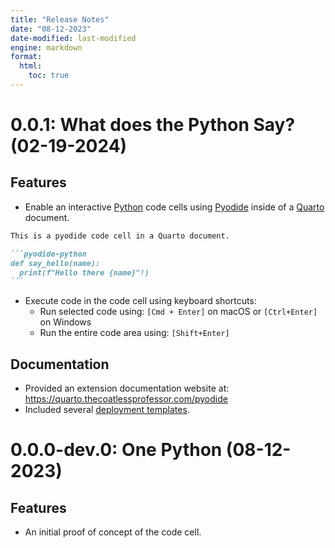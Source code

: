 ```yaml
---
title: "Release Notes"
date: "08-12-2023"
date-modified: last-modified
engine: markdown
format: 
  html:
    toc: true
---
```


[pyodide]: https://pyodide.org/en/stable/
[python]: https://www.python.org/
[quarto]: https://quarto.org/

# 0.0.1: What does the Python Say? (02-19-2024)

## Features

- Enable an interactive [Python][python] code cells using [Pyodide][pyodide] inside of a [Quarto][quarto] document.

````md
This is a pyodide code cell in a Quarto document. 

```pyodide-python
def say_hello(name):
  print(f"Hello there {name}"!)
```
````

- Execute code in the code cell using keyboard shortcuts:
   - Run selected code using: `[Cmd + Enter]` on macOS or `[Ctrl+Enter]`  on Windows 
   - Run the entire code area using: `[Shift+Enter]`

## Documentation

- Provided an extension documentation website at: <https://quarto.thecoatlessprofessor.com/pyodide>
- Included several [deployment templates](https://quarto.thecoatlessprofessor.com/pyodide/qpyodide-deployment-templates.html).

# 0.0.0-dev.0: One Python (08-12-2023)

## Features

- An initial proof of concept of the code cell.